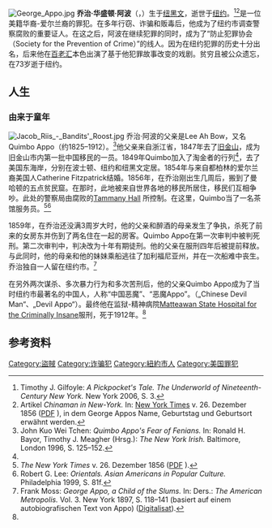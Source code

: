 {{Copy edit|time=2020-08-08T13:13:53+00:00}}
[[File:George_Appo.jpg|thumb]]
'''乔治·华盛顿·阿波'''（{{lang-en|George Washington Appo}}，{{bd|1856年|6月4日|1930年|5月17日}}）生于[[纽黑文|纽黑文]]，逝世于[[纽约|纽约]]。<ref name="Gilfoyle 3">Timothy J. Gilfoyle: ''A Pickpocket's Tale. The Underworld of Nineteenth-Century New York.'' New York 2006, S. 3.</ref><ref>Artikel ''Chinaman in New-York.'' In: [[New_York_Times|New York Times]] v. 26. Dezember 1856 ([http://query.nytimes.com/mem/archive-free/pdf?res=9E02EED81039E134BC4E51DFB467838D649FDE PDF] {{Wayback|url=http://query.nytimes.com/mem/archive-free/pdf?res=9E02EED81039E134BC4E51DFB467838D649FDE |date=20160421155055 }}), in dem George Appos Name, Geburtstag und Geburtsort erwähnt werden.</ref>是一位美籍华裔-爱尔兰裔的罪犯。在多年行窃、诈骗和贩毒后，他成为了纽约市调查警察腐败的重要证人。在这之后，阿波在继续犯罪的同时，成为了“防止犯罪协会（Society for the Prevention of Crime）”的线人。因为在纽约犯罪的历史十分出名，后来他在[[百老汇|百老汇]]本色出演了基于他犯罪故事改变的戏剧。贫穷且被公众遗忘，在73岁逝于纽约。

== 人生 ==
=== 由来于童年 ===
[[File:Jacob_Riis_-_Bandits'_Roost.jpg|thumb]]
乔治·阿波的父亲是Lee Ah Bow，又名Quimbo Appo（约1825–1912）。<ref name="Wei Tchen 1996">John Kuo Wei Tchen: ''Quimbo Appo's Fear of Fenians.'' In: Ronald H. Bayor, Timothy J. Meagher (Hrsg.): ''The New York Irish.'' Baltimore, London 1996, S. 125–152.</ref>他父亲来自浙江省，1847年去了[[旧金山|旧金山]]，成为旧金山市内第一批中国移民的一员。1849年Quimbo加入了淘金者的行列<ref name="Gilfoyle 3" />，去了美国东海岸，分别在波士顿、纽约和纽黑文定居。1854年与来自都柏林的爱尔兰裔美国人Catherine Fitzpatrick结婚。1856年，在乔治刚出生几周后，搬到了曼哈顿的五点贫民窟。在那时，此地被来自世界各地的移民所居住，移民们互相争吵。此处的警察局由腐败的[[Tammany_Hall|Tammany Hall]] 所控制。在这里，Quimbo当了一名茶馆服务员。<ref name="NYT 26121856">''The New York Times'' v. 26. Dezember 1856 ([http://query.nytimes.com/mem/archive-free/pdf?res=9E02EED81039E134BC4E51DFB467838D649FDE PDF] {{Wayback|url=http://query.nytimes.com/mem/archive-free/pdf?res=9E02EED81039E134BC4E51DFB467838D649FDE |date=20160421155055 }}).</ref><ref name="Lee">Robert G. Lee: ''Orientals. Asian Americans in Popular Culture.'' Philadelphia 1999, S. 81f.</ref>

1859年，在乔治还没满3周岁大时，他的父亲和醉酒的母亲发生了争执，杀死了前来的女房东并伤到了两名住在一起的房客。Quimbo Appo在第一次审判中被判死刑。第二次审判中，判决改为十年有期徒刑。他的父亲在服刑四年后被提前释放。与此同时，他的母亲和他的妹妹乘船逃往了加利福尼亚州，并在一次船难中丧生。乔治独自一人留在纽约市。<ref name="Moss">Frank Moss: ''George Appo, a Child of the Slums.'' In: Ders.: ''The American Metropolis.'' Vol. 3. New York 1897, S. 118–141 (basiert auf einem autobiografischen Text von Appo) ([http://www.archive.org/stream/americanmetropol03moss#page/n7/mode/2up Digitalisat]).</ref>

在另外两次谋杀、多次暴力行为和多次苦刑后，他的父亲Quimbo Appo成为了当时纽约市最著名的中国人，人称“中国恶魔”、“恶魔Appo”。（„Chinese Devil Man“、„Devil Appo“）。最终他在监狱-精神病院[[Matteawan_State_Hospital_for_the_Criminally_Insane|Matteawan State Hospital for the Criminally Insane]]服刑，死于1912年。<ref name="Wei Tchen 1996" />

== 参考资料 ==
{{reflist}}

{{normdaten}}

{{DEFAULTSORT:appo}}
[[Category:盜賊|Category:盜賊]]
[[Category:诈骗犯|Category:诈骗犯]]
[[Category:紐約市人|Category:紐約市人]]
[[Category:美国罪犯|Category:美国罪犯]]